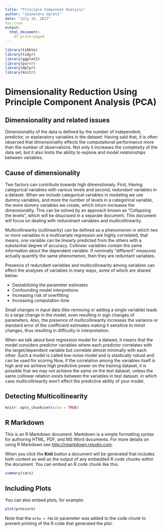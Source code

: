 ```yaml
---
title: "Principle Component Analysis"
author: "Jainendra Upreti"
date: "July 16, 2017"
toc:true
output: 
  html_document:
    df_print:paged
---
```


```r
library(tibble)
library(tidyr)
library(ggplot2)
library(purrr)
library(dplyr)
library(knitr)
```

# Dimensionality Reduction Using Principle Component Analysis (PCA)

## Dimensionality and related issues

Dimensionality of the data is defined by the number of independent, predictor, or explanatory variables in the dataset. Having said that, it is often observed that dimensionality effects the computational performance more than the number of observations. Not only it increases the complexity of the data set, but it also limits the ability to explore and model relationships between variables.

## Cause of dimensionality

Two factors can contribute towards high dimenstionaly. First, Having categorical variables with various levels and second, redundant variables in a dataset. When we include categorical variables in modeling we use dummy variables, and more the number of levels in a categorical variable, the more dummy variables we create, which inturn increases the dimensionality. This can be solved by an approach known as "Collapsing the levels", which will be disucssed in a separate document. This document will focus on dealing with redundnant variables and multicollinearity.

Multicollinearity (collinearity) can be defined as a phenomenon in which two or more variables in a multivariate regression are highly correlated, that means, one variable can be linearly predicted from the others with a substantial degree of accuracy. Collinear variables contain the same information about the dependent variable. If nominally "different" measures actually quantify the same phenomenon, then they are reduntant variables.

Presence of redundant variables and multicollinearity among variables can effect the analyses of variables in many ways, some of which are shared below:

* Destabilizing the parameter estimates
* Confounding model interpretions
* Increasing risk of overfitting
* Increasing computation time

Small changes in input data (like removing or adding a single variable) leads to a large change in the model, even resulting in sign changes of parameters. Also, the presence of multicollinearity increases the variance or standard error of the coefficient estimates making it sensitive to minor changes, thus resulting in difficulty in interpretation.

When we talk about best regression model for a dataset, it means that the model considers predictor variables where each predictor correlates with the target/dependent variable but correlate almost minimally with each other. Such a model is called low-noise model and is stastically robust and can be used for scoring Now, if the correlation among the variables itself is high and we achieve high predictive power on the training dataset, it is possible that we may not achieve the same on the test dataset, unless the same collinear relation exists between the variables in test dataset, in which case multicollinearity won't effect the predictive ability of your model.

## Detecting Multicollinearity




```r
knitr::opts_chunk$set(echo = TRUE)
```

## R Markdown

This is an R Markdown document. Markdown is a simple formatting syntax for authoring HTML, PDF, and MS Word documents. For more details on using R Markdown see <http://rmarkdown.rstudio.com>.

When you click the **Knit** button a document will be generated that includes both content as well as the output of any embedded R code chunks within the document. You can embed an R code chunk like this:

```r
summary(cars)
```

## Including Plots

You can also embed plots, for example:

```r
plot(pressure)
```

Note that the `echo = FALSE` parameter was added to the code chunk to prevent printing of the R code that generated the plot.
